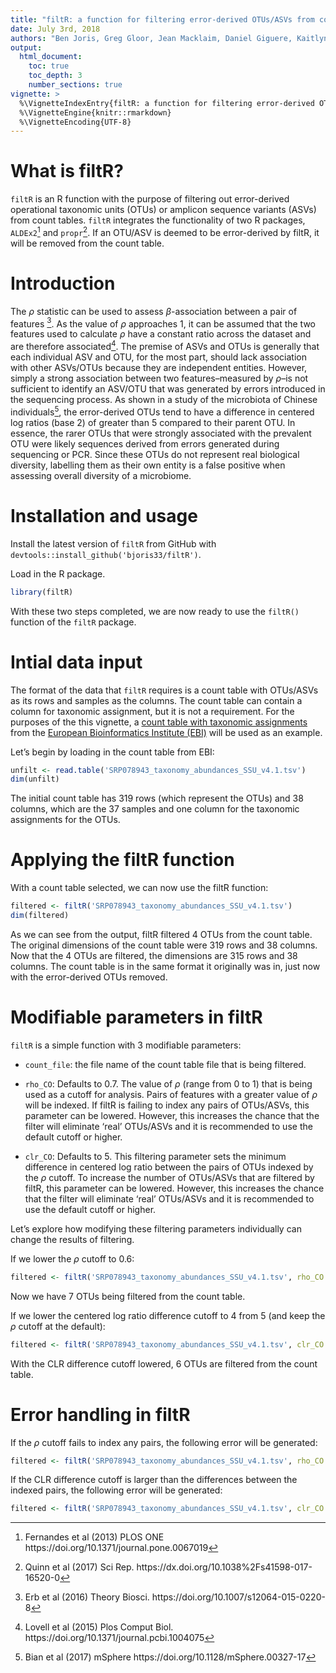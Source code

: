 ```yaml
---
title: "filtR: a function for filtering error-derived OTUs/ASVs from count tables"
date: July 3rd, 2018
authors: "Ben Joris, Greg Gloor, Jean Macklaim, Daniel Giguere, Kaitlyn Hobbs"
output:
  html_document:
    toc: true
    toc_depth: 3
    number_sections: true
vignette: >
  %\VignetteIndexEntry{filtR: a function for filtering error-derived OTUs/ASVs from count tables}
  %\VignetteEngine{knitr::rmarkdown}
  %\VignetteEncoding{UTF-8}
---
```


# What is filtR?

`filtR` is an R function with the purpose of filtering out error-derived operational taxonomic units (OTUs) or amplicon sequence variants (ASVs) from count tables. `filtR` integrates the functionality of two R packages, `ALDEx2`[^1] and `propr`[^2]. If an OTU/ASV is deemed to be error-derived by filtR, it will be removed from the count table.

[^1]: Fernandes et al (2013) PLOS ONE https://doi.org/10.1371/journal.pone.0067019
[^2]: Quinn et al (2017) Sci Rep. https://dx.doi.org/10.1038%2Fs41598-017-16520-0

# Introduction

The $\rho$ statistic can be used to assess $\beta$-association between a pair of features [^3]. As the value of $\rho$ approaches 1, it can be assumed that the two features used to calculate $\rho$ have a constant ratio across the dataset and are therefore associated[^4]. The premise of ASVs and OTUs is generally that each individual ASV and OTU, for the most part, should lack association with other ASVs/OTUs because they are independent entities. However, simply a strong association between two features--measured by $\rho$--is not sufficient to identify an ASV/OTU that was generated by errors introduced in the sequencing process. As shown in a study of the microbiota of Chinese individuals[^5], the error-derived OTUs tend to have a difference in centered log ratios (base 2) of greater than 5 compared to their parent OTU. In essence, the rarer OTUs that were strongly associated with the prevalent OTU were likely sequences derived from errors generated during sequencing or PCR. Since these OTUs do not represent real biological diversity, labelling them as their own entity is a false positive when assessing overall diversity of a microbiome.

# Installation and usage

Install the latest version of `filtR` from GitHub with `devtools::install_github('bjoris33/filtR')`.

Load in the R package.
```r
library(filtR)
```
With these two steps completed, we are now ready to use the `filtR()` function of the `filtR` package.

# Intial data input

The format of the data that `filtR` requires is a count table with OTUs/ASVs as its rows and samples as the columns. The count table can contain a column for taxonomic assignment, but it is not a requirement. For the purposes of the this vignette, a [count table with taxonomic assignments](https://www.ebi.ac.uk/metagenomics/beta/studies/MGYS00002165) from the [European Bioinformatics Institute (EBI)](https://www.ebi.ac.uk/metagenomics/) will be used as an example.

Let's begin by loading in the count table from EBI:
```r
unfilt <- read.table('SRP078943_taxonomy_abundances_SSU_v4.1.tsv')
dim(unfilt)
```
The initial count table has 319 rows (which represent the OTUs) and 38 columns, which are the 37 samples and one column for the taxonomic assignments for the OTUs.

# Applying the filtR function
With a count table selected, we can now use the filtR function:
```r
filtered <- filtR('SRP078943_taxonomy_abundances_SSU_v4.1.tsv')
dim(filtered)
```
As we can see from the output, filtR filtered 4 OTUs from the count table. The original dimensions of the count table were 319 rows and 38 columns. Now that the 4 OTUs are filtered, the dimensions are 315 rows and 38 columns. The count table is in the same format it originally was in, just now with the error-derived OTUs removed.

# Modifiable parameters in filtR
`filtR` is a simple function with 3 modifiable parameters:

* `count_file`: the file name of the count table file that is being filtered.

* `rho_CO`: Defaults to 0.7. The value of $\rho$ (range from 0 to 1) that is being used as a cutoff for analysis. Pairs of features with a greater value of $\rho$ will be indexed. If filtR is failing to index any pairs of OTUs/ASVs, this parameter can be lowered. However, this increases the chance that the filter will eliminate 'real' OTUs/ASVs and it is recommended to use the default cutoff or higher.

* `clr_CO`: Defaults to 5. This filtering parameter sets the minimum difference in centered log ratio between the pairs of OTUs indexed by the $\rho$ cutoff. To increase the number of OTUs/ASVs that are filtered by filtR, this parameter can be lowered. However, this increases the chance that the filter will eliminate 'real' OTUs/ASVs and it is recommended to use the default cutoff or higher.

Let's explore how modifying these filtering parameters individually can change the results of filtering.

If we lower the $\rho$ cutoff to 0.6:
```r
filtered <- filtR('SRP078943_taxonomy_abundances_SSU_v4.1.tsv', rho_CO = 0.6)
```
Now we have 7 OTUs being filtered from the count table.

If we lower the centered log ratio difference cutoff to 4 from 5 (and keep the $\rho$ cutoff at the default):
```r
filtered <- filtR('SRP078943_taxonomy_abundances_SSU_v4.1.tsv', clr_CO = 4)
```
With the CLR difference cutoff lowered, 6 OTUs are filtered from the count table.

# Error handling in filtR

If the $\rho$ cutoff fails to index any pairs, the following error will be generated:

```r
filtered <- filtR('SRP078943_taxonomy_abundances_SSU_v4.1.tsv', rho_CO = 0.99)
```

If the CLR difference cutoff is larger than the differences between the indexed pairs, the following error will be generated:

```r
filtered <- filtR('SRP078943_taxonomy_abundances_SSU_v4.1.tsv', clr_CO = 50)
```




[^3]: Erb et al (2016) Theory Biosci. https://doi.org/10.1007/s12064-015-0220-8
[^4]: Lovell et al (2015) Plos Comput Biol. https://doi.org/10.1371/journal.pcbi.1004075
[^5]: Bian et al (2017) mSphere https://doi.org/10.1128/mSphere.00327-17
